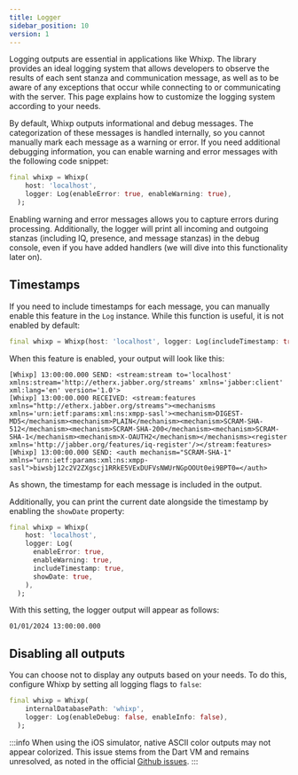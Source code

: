 ```yaml
---
title: Logger
sidebar_position: 10
version: 1
---
```


Logging outputs are essential in applications like Whixp. The library provides an ideal logging system that allows developers to observe the results of each sent stanza and communication message, as well as to be aware of any exceptions that occur while connecting to or communicating with the server. This page explains how to customize the logging system according to your needs.

By default, Whixp outputs informational and debug messages. The categorization of these messages is handled internally, so you cannot manually mark each message as a warning or error. If you need additional debugging information, you can enable warning and error messages with the following code snippet:

```dart
final whixp = Whixp(
    host: 'localhost',
    logger: Log(enableError: true, enableWarning: true),
  );
```

Enabling warning and error messages allows you to capture errors during processing. Additionally, the logger will print all incoming and outgoing stanzas (including IQ, presence, and message stanzas) in the debug console, even if you have added handlers (we will dive into this functionality later on).

## Timestamps

If you need to include timestamps for each message, you can manually enable this feature in the `Log` instance. While this function is useful, it is not enabled by default:

```dart
final whixp = Whixp(host: 'localhost', logger: Log(includeTimestamp: true));
```

When this feature is enabled, your output will look like this:

```console
[Whixp] 13:00:00.000 SEND: <stream:stream to='localhost' xmlns:stream='http://etherx.jabber.org/streams' xmlns='jabber:client' xml:lang='en' version='1.0'>
[Whixp] 13:00:00.000 RECEIVED: <stream:features xmlns="http://etherx.jabber.org/streams"><mechanisms xmlns='urn:ietf:params:xml:ns:xmpp-sasl'><mechanism>DIGEST-MD5</mechanism><mechanism>PLAIN</mechanism><mechanism>SCRAM-SHA-512</mechanism><mechanism>SCRAM-SHA-200</mechanism><mechanism>SCRAM-SHA-1</mechanism><mechanism>X-OAUTH2</mechanism></mechanisms><register xmlns='http://jabber.org/features/iq-register'/></stream:features>
[Whixp] 13:00:00.000 SEND: <auth mechanism="SCRAM-SHA-1" xmlns="urn:ietf:params:xml:ns:xmpp-sasl">biwsbj12c2V2ZXgscj1RRkE5VExDUFVsNWUrNGpOOUt0ei9BPT0=</auth>
```

As shown, the timestamp for each message is included in the output.

Additionally, you can print the current date alongside the timestamp by enabling the `showDate` property:

```dart
final whixp = Whixp(
    host: 'localhost',
    logger: Log(
      enableError: true,
      enableWarning: true,
      includeTimestamp: true,
      showDate: true,
    ),
  );
```

With this setting, the logger output will appear as follows:

```plaintext
01/01/2024 13:00:00.000
```

## Disabling all outputs

You can choose not to display any outputs based on your needs. To do this, configure Whixp by setting all logging flags to `false`:

```dart
final whixp = Whixp(
    internalDatabasePath: 'whixp',
    logger: Log(enableDebug: false, enableInfo: false),
  );
```

:::info
When using the iOS simulator, native ASCII color outputs may not appear colorized. This issue stems from the Dart VM and remains unresolved, as noted in the official [Github issues](https://github.com/flutter/flutter/issues/64491).
:::
